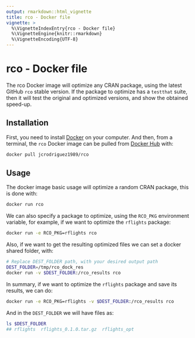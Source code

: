 ```yaml
---
output: rmarkdown::html_vignette
title: rco - Docker file
vignette: >
  %\VignetteIndexEntry{rco - Docker file}
  %\VignetteEngine{knitr::rmarkdown}
  %\VignetteEncoding{UTF-8}
---
```


# rco - Docker file

The rco Docker image will optimize any CRAN package, using the latest GitHub `rco` stable version.
If the package to optimize has a `testthat` suite, then it will test the original and optimized versions, and show the obtained speed-up.

## Installation

First, you need to install [Docker](https://www.docker.com/) on your computer. 
And then, from a terminal, the `rco` Docker image can be pulled from [Docker Hub](https://hub.docker.com/r/jcrodriguez1989/rco) with:

```bash
docker pull jcrodriguez1989/rco
```

## Usage

The docker image basic usage will optimize a random CRAN package, this is done with:

```bash
docker run rco
```

We can also specify a package to optimize, using the `RCO_PKG` environment variable, for example, if we want to optimize the `rflights` package:

```bash
docker run -e RCO_PKG=rflights rco
```

Also, if we want to get the resulting optimized files we can set a docker shared folder, with:

```bash
# Replace DEST_FOLDER path, with your desired output path
DEST_FOLDER=/tmp/rco_dock_res
docker run -v $DEST_FOLDER:/rco_results rco
```

In summary, if we want to optimize the `rflights` package and save its results, we can do:

```bash
docker run -e RCO_PKG=rflights -v $DEST_FOLDER:/rco_results rco
```

And in the `DEST_FOLDER` we will have files as:

```bash
ls $DEST_FOLDER
## rflights  rflights_0.1.0.tar.gz  rflights_opt
```
